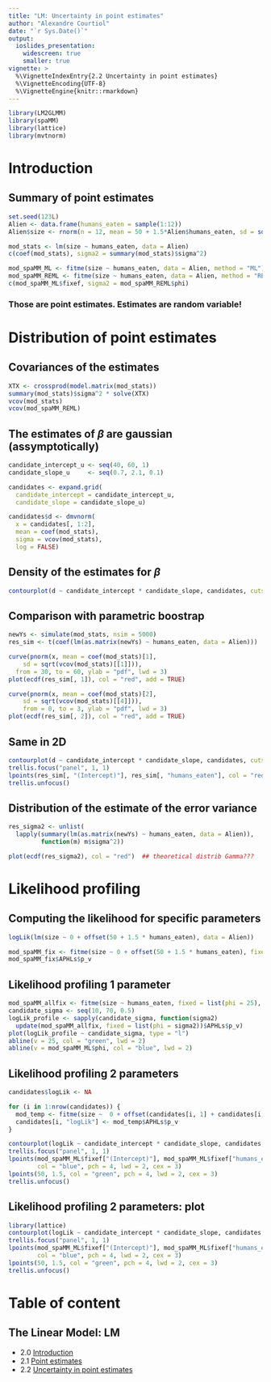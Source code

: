 ```yaml
---
title: "LM: Uncertainty in point estimates"
author: "Alexandre Courtiol"
date: "`r Sys.Date()`"
output:
  ioslides_presentation:
    widescreen: true
    smaller: true
vignette: >
  %\VignetteIndexEntry{2.2 Uncertainty in point estimates}
  %\VignetteEncoding{UTF-8}
  %\VignetteEngine{knitr::rmarkdown}
---
```


```r
library(LM2GLMM)
library(spaMM)
library(lattice)
library(mvtnorm)
```

# Introduction

## Summary of point estimates

```r
set.seed(123L)
Alien <- data.frame(humans_eaten = sample(1:12))
Alien$size <- rnorm(n = 12, mean = 50 + 1.5*Alien$humans_eaten, sd = sqrt(25))

mod_stats <- lm(size ~ humans_eaten, data = Alien)
c(coef(mod_stats), sigma2 = summary(mod_stats)$sigma^2)

mod_spaMM_ML <- fitme(size ~ humans_eaten, data = Alien, method = "ML")      ## residual variance
mod_spaMM_REML <- fitme(size ~ humans_eaten, data = Alien, method = "REML")  ## error variance
c(mod_spaMM_ML$fixef, sigma2 = mod_spaMM_REML$phi)
```

### Those are point estimates. Estimates are random variable!

# Distribution of point estimates

## Covariances of the estimates

```r
XTX <- crossprod(model.matrix(mod_stats))
summary(mod_stats)$sigma^2 * solve(XTX)
vcov(mod_stats)
vcov(mod_spaMM_REML)
```

## The estimates of $\beta$ are gaussian (assymptotically)

```r
candidate_intercept_u <- seq(40, 60, 1)
candidate_slope_u     <- seq(0.7, 2.1, 0.1)

candidates <- expand.grid(
  candidate_intercept = candidate_intercept_u,
  candidate_slope = candidate_slope_u)

candidates$d <- dmvnorm(
  x = candidates[, 1:2],
  mean = coef(mod_stats),
  sigma = vcov(mod_stats),
  log = FALSE)
```

## Density of the estimates for $\beta$

```r
contourplot(d ~ candidate_intercept * candidate_slope, candidates, cuts = 5)
```

## Comparison with parametric boostrap

```r
newYs <- simulate(mod_stats, nsim = 5000)
res_sim <- t(coef(lm(as.matrix(newYs) ~ humans_eaten, data = Alien)))
```

<div class="columns-2">

```r
curve(pnorm(x, mean = coef(mod_stats)[1],
    sd = sqrt(vcov(mod_stats)[[1]])),
  from = 30, to = 60, ylab = "pdf", lwd = 3)
plot(ecdf(res_sim[, 1]), col = "red", add = TRUE)
```

```r
curve(pnorm(x, mean = coef(mod_stats)[2],
    sd = sqrt(vcov(mod_stats)[[4]])),
    from = 0, to = 3, ylab = "pdf", lwd = 3)
plot(ecdf(res_sim[, 2]), col = "red", add = TRUE)
```


## Same in 2D

```r
contourplot(d ~ candidate_intercept * candidate_slope, candidates, cuts = 5)
trellis.focus("panel", 1, 1) 
lpoints(res_sim[, "(Intercept)"], res_sim[, "humans_eaten"], col = "red", pch = 1, cex = 0.5, lwd = 0.2)
trellis.unfocus()
```

## Distribution of the estimate of the error variance

```r
res_sigma2 <- unlist(
  lapply(summary(lm(as.matrix(newYs) ~ humans_eaten, data = Alien)),
         function(m) m$sigma^2))

plot(ecdf(res_sigma2), col = "red")  ## theoretical distrib Gamma???
```

# Likelihood profiling

## Computing the likelihood for specific parameters

```r
logLik(lm(size ~ 0 + offset(50 + 1.5 * humans_eaten), data = Alien))

mod_spaMM_fix <- fitme(size ~ 0 + offset(50 + 1.5 * humans_eaten), fixed = list(phi = 25), data = Alien)
mod_spaMM_fix$APHLs$p_v
```

## Likelihood profiling 1 parameter

```r
mod_spaMM_allfix <- fitme(size ~ humans_eaten, fixed = list(phi = 25), data = Alien)
candidate_sigma <- seq(10, 70, 0.5)
logLik_profile <- sapply(candidate_sigma, function(sigma2) 
  update(mod_spaMM_allfix, fixed = list(phi = sigma2))$APHLs$p_v)
plot(logLik_profile ~ candidate_sigma, type = "l")
abline(v = 25, col = "green", lwd = 2)
abline(v = mod_spaMM_ML$phi, col = "blue", lwd = 2)
```

## Likelihood profiling 2 parameters

```r
candidates$logLik <- NA

for (i in 1:nrow(candidates)) {
  mod_temp <- fitme(size ~  0 + offset(candidates[i, 1] + candidates[i, 2] * humans_eaten), data = Alien)
  candidates[i, "logLik"] <- mod_temp$APHLs$p_v
}
```
```r
contourplot(logLik ~ candidate_intercept * candidate_slope, candidates, cuts = 15)
trellis.focus("panel", 1, 1) 
lpoints(mod_spaMM_ML$fixef["(Intercept)"], mod_spaMM_ML$fixef["humans_eaten"],
        col = "blue", pch = 4, lwd = 2, cex = 3)
lpoints(50, 1.5, col = "green", pch = 4, lwd = 2, cex = 3)
trellis.unfocus()
```

## Likelihood profiling 2 parameters: plot

```r
library(lattice)
contourplot(logLik ~ candidate_intercept * candidate_slope, candidates, cuts = 15)
trellis.focus("panel", 1, 1) 
lpoints(mod_spaMM_ML$fixef["(Intercept)"], mod_spaMM_ML$fixef["humans_eaten"],
        col = "blue", pch = 4, lwd = 2, cex = 3)
lpoints(50, 1.5, col = "green", pch = 4, lwd = 2, cex = 3)
trellis.unfocus()
```


# Table of content

## The Linear Model: LM

* 2.0 [Introduction](./LM_intro.html)
* 2.1 [Point estimates](./LM_point_estimates.html)
* 2.2 [Uncertainty in point estimates](./LM_uncertainty.html)

